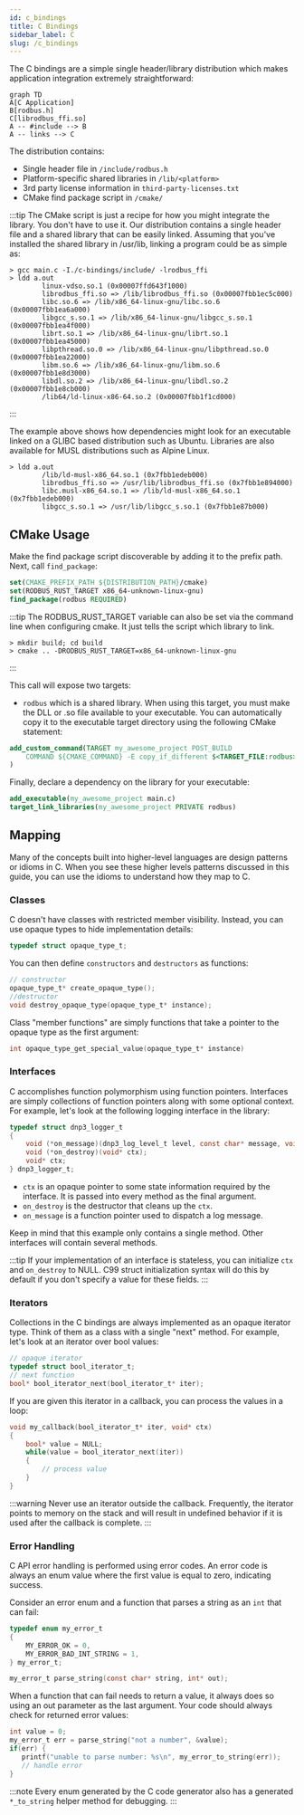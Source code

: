 ```yaml
---
id: c_bindings
title: C Bindings
sidebar_label: C
slug: /c_bindings
---
```



The C bindings are a simple single header/library distribution which makes application integration extremely straightforward:

```mermaid
graph TD
A[C Application]
B[rodbus.h]
C[librodbus_ffi.so]
A -- #include --> B
A -- links --> C
```

The distribution contains:

* Single header file in `/include/rodbus.h`
* Platform-specific shared libraries in `/lib/<platform>`
* 3rd party license information in `third-party-licenses.txt`
* CMake find package script in `/cmake/`

:::tip
The CMake script is just a recipe for how you might integrate the library. You don't have to use it. Our distribution contains a single header file
and a shared library that can be easily linked. Assuming that you've installed the shared library in /usr/lib, linking a program could be as simple
as:

```
> gcc main.c -I./c-bindings/include/ -lrodbus_ffi
> ldd a.out
        linux-vdso.so.1 (0x00007ffd643f1000)
        librodbus_ffi.so => /lib/librodbus_ffi.so (0x00007fbb1ec5c000)
        libc.so.6 => /lib/x86_64-linux-gnu/libc.so.6 (0x00007fbb1ea6a000)
        libgcc_s.so.1 => /lib/x86_64-linux-gnu/libgcc_s.so.1 (0x00007fbb1ea4f000)
        librt.so.1 => /lib/x86_64-linux-gnu/librt.so.1 (0x00007fbb1ea45000)
        libpthread.so.0 => /lib/x86_64-linux-gnu/libpthread.so.0 (0x00007fbb1ea22000)
        libm.so.6 => /lib/x86_64-linux-gnu/libm.so.6 (0x00007fbb1e8d3000)
        libdl.so.2 => /lib/x86_64-linux-gnu/libdl.so.2 (0x00007fbb1e8cb000)
        /lib64/ld-linux-x86-64.so.2 (0x00007fbb1f1cd000)
```
:::

The example above shows how dependencies might look for an executable linked on a GLIBC based distribution such as Ubuntu. Libraries are also available for MUSL
distributions such as Alpine Linux.

```
> ldd a.out
        /lib/ld-musl-x86_64.so.1 (0x7fbb1edeb000)
        librodbus_ffi.so => /usr/lib/librodbus_ffi.so (0x7fbb1e894000)
        libc.musl-x86_64.so.1 => /lib/ld-musl-x86_64.so.1 (0x7fbb1edeb000)
        libgcc_s.so.1 => /usr/lib/libgcc_s.so.1 (0x7fbb1e87b000)
```

## CMake Usage

Make the find package script discoverable by adding it to the prefix path. Next, call `find_package`:

```cmake
set(CMAKE_PREFIX_PATH ${DISTRIBUTION_PATH}/cmake)
set(RODBUS_RUST_TARGET x86_64-unknown-linux-gnu)
find_package(rodbus REQUIRED)
```

:::tip
The RODBUS_RUST_TARGET variable can also be set via the command line when configuring cmake. It just tells the script which library to link.

```
> mkdir build; cd build
> cmake .. -DRODBUS_RUST_TARGET=x86_64-unknown-linux-gnu
```
:::


This call will expose two targets:

- `rodbus` which is a shared library. When using this target, you must make the DLL or .so file available to your executable. You can automatically copy it to the executable target directory using the following CMake
  statement:

```cmake
add_custom_command(TARGET my_awesome_project POST_BUILD 
    COMMAND ${CMAKE_COMMAND} -E copy_if_different $<TARGET_FILE:rodbus> $<TARGET_FILE_DIR:my_awesome_project>
)
```

Finally, declare a dependency on the library for your executable:

```cmake
add_executable(my_awesome_project main.c)
target_link_libraries(my_awesome_project PRIVATE rodbus)
```

## Mapping

Many of the concepts built into higher-level languages are design patterns or idioms in C. When you see these higher levels patterns discussed in this guide, you can use the idioms to understand how they map to C.

### Classes

C doesn't have classes with restricted member visibility. Instead, you can use opaque types to hide implementation details:

```c
typedef struct opaque_type_t;
```

You can then define `constructors` and `destructors` as functions:

```c
// constructor
opaque_type_t* create_opaque_type();
//destructor
void destroy_opaque_type(opaque_type_t* instance);
```

Class "member functions" are simply functions that take a pointer to the opaque type as the first argument:

```c
int opaque_type_get_special_value(opaque_type_t* instance)
```

### Interfaces

C accomplishes function polymorphism using function pointers. Interfaces are simply collections of function pointers along with some optional context. For example, let's look at the following logging interface in the library:

```c
typedef struct dnp3_logger_t
{
    void (*on_message)(dnp3_log_level_t level, const char* message, void* ctx);
    void (*on_destroy)(void* ctx);
    void* ctx;
} dnp3_logger_t;
```

* `ctx` is an opaque pointer to some state information required by the interface. It is passed into every method as the final argument.
* `on_destroy` is the destructor that cleans up the `ctx`.
* `on_message` is a function pointer used to dispatch a log message.

Keep in mind that this example only contains a single method. Other interfaces will contain several methods.

:::tip
If your implementation of an interface is stateless, you can initialize `ctx` and `on_destroy` to NULL. C99 struct initialization syntax
will do this by default if you don't specify a value for these fields.
:::

### Iterators

Collections in the C bindings are always implemented as an opaque iterator type. Think of them as a class with a single "next" method. For example, let's look at an iterator over bool values:

```c
// opaque iterator
typedef struct bool_iterator_t;
// next function
bool* bool_iterator_next(bool_iterator_t* iter);
```

If you are given this iterator in a callback, you can process the values in a loop:

```c
void my_callback(bool_iterator_t* iter, void* ctx)
{
    bool* value = NULL;
    while(value = bool_iterator_next(iter))
    {
        // process value
    }
}
```

:::warning
Never use an iterator outside the callback. Frequently, the iterator points to memory on the stack and will result in undefined behavior if it is used after the callback is complete.
:::

### Error Handling

C API error handling is performed using error codes. An error code is always an enum value where the first value is equal to zero, indicating success.

Consider an error enum and a function that parses a string as an `int` that can fail:

```c
typedef enum my_error_t
{
    MY_ERROR_OK = 0,
    MY_ERROR_BAD_INT_STRING = 1,
} my_error_t;

my_error_t parse_string(const char* string, int* out);
```

When a function that can fail needs to return a value, it always does so using an out parameter as the last argument. Your code should always check for returned error values:

```c
int value = 0;
my_error_t err = parse_string("not a number", &value);
if(err) {
   printf("unable to parse number: %s\n", my_error_to_string(err));
   // handle error
}
```

:::note
Every enum generated by the C code generator also has a generated `*_to_string` helper method for debugging.
:::




